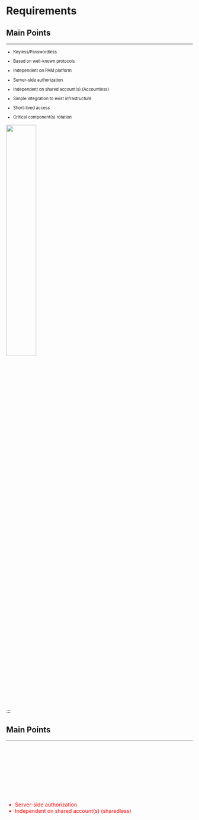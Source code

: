 
# Requirements

## Main Points

<hr>

::: {auto-animate=true}

:::{style="font-size: 80%;"}

- Keyless/Passwordless

:::{.fragment}
- Based on well-known protocols
:::

:::{.fragment}
- Independent on PAM platform
:::

:::{.fragment}
- Server-side authorization
:::


:::{.fragment}
- Independent on shared account(s) (Accountless)
:::

:::{.fragment}
- Simple integration to exist infrastructure
:::

:::{.fragment}
- Short-lived access
:::

:::{.fragment}
- Critical component(s) rotation
:::
:::
:::

:::{.fragment}
![](/src/images/openssh-cert-logo.svg){width=40% fig-align="center"}
:::

:::

## Main Points

<hr>

:::{auto-animate=true}
:::{style="margin-top: 163px; font-size: 1em; color: red;"}
- Server-side authorization
- Independent on shared account(s) (sharedless)
:::
:::


